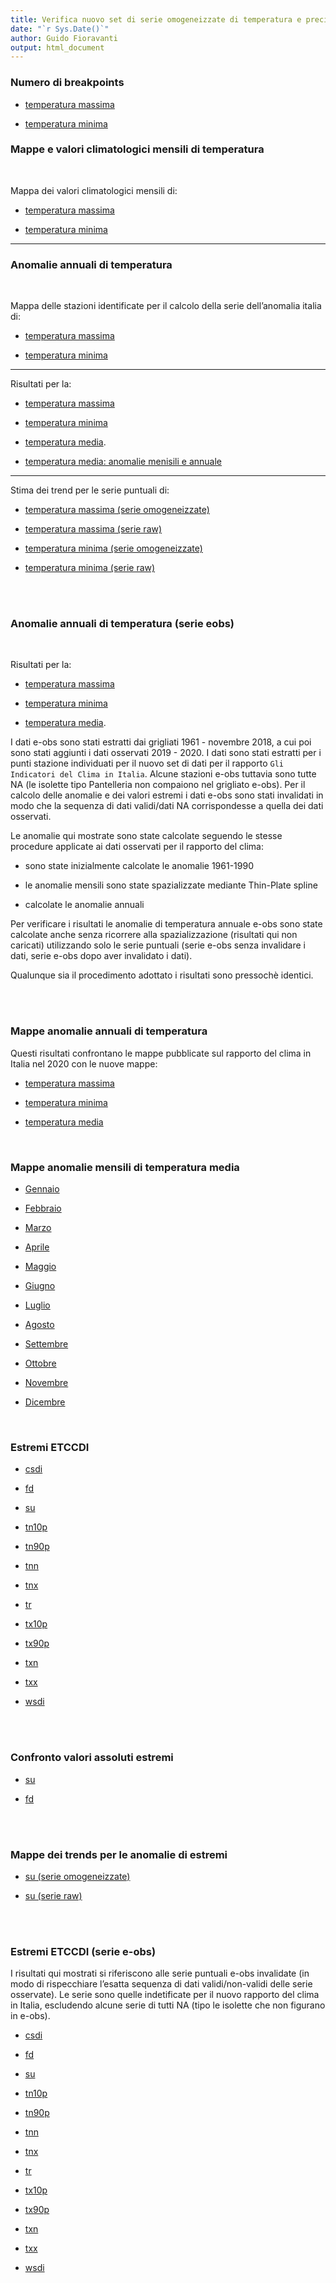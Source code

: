 ```yaml
---
title: Verifica nuovo set di serie omogeneizzate di temperatura e precipitazione
date: "`r Sys.Date()`"
author: Guido Fioravanti
output: html_document
---
```


### Numero di breakpoints

- [temperatura massima](numero_breakpoints/tmax/unisciBreakpointsClusters.html)

- [temperatura minima](numero_breakpoints/tmin/unisciBreakpointsClusters.html)


### Mappe e valori climatologici mensili di temperatura

<br>

Mappa dei valori climatologici mensili di:

- [temperatura massima](mappe_climatologici/tmax/climatologici.html)

- [temperatura minima](mappe_climatologici/tmin/climatologici.html)

<hr>

### Anomalie annuali di temperatura

<br>

Mappa delle stazioni identificate per il calcolo della serie dell'anomalia italia di:

- [temperatura massima](stazioni_identificate_per_anomalie/tmax/mappa.html)

- [temperatura minima](stazioni_identificate_per_anomalie/tmin/mappa.html)

<hr>

Risultati per la:

- [temperatura massima](./grafici_anomalie_annuali/tmax/grafico.html)

- [temperatura minima](./grafici_anomalie_annuali/tmin/grafico.html)

- [temperatura media](./grafici_anomalie_annuali/tmean/grafico_tmean.html).

- [temperatura media: anomalie menisili e annuale](./figura3.4/anomalia_media_2020_annuale_mensile.html)


<hr>

Stima dei trend per le serie puntuali di:

- [temperatura massima (serie omogeneizzate)](./trends/tmax/mappa_dei_trends/mappaDeiTrends.html)

- [temperatura massima (serie raw)](./trends/tmax/mappa_dei_trends_serie_raw/mappaDeiTrends.html)

- [temperatura minima (serie omogeneizzate)](./trends/tmin/mappa_dei_trends/mappaDeiTrends.html)

- [temperatura minima (serie raw)](./trends/tmin/mappa_dei_trends_serie_raw/mappaDeiTrends.html)


<br><br>

### Anomalie annuali di temperatura (serie eobs)

<br>

Risultati per la:

- [temperatura massima](./grafici_anomalie_annuali_eobs/tmax/grafico.html)

- [temperatura minima](./grafici_anomalie_annuali_eobs/tmin/grafico.html)

- [temperatura media](./grafici_anomalie_annuali_eobs/tmean/grafico_tmean.html).

I dati e-obs sono stati estratti dai grigliati 1961 - novembre 2018, a cui poi sono stati aggiunti i dati osservati 2019 - 2020. I dati sono stati estratti per i punti stazione individuati per il nuovo set di dati per il rapporto `Gli Indicatori del Clima in Italia`. Alcune stazioni e-obs tuttavia sono tutte NA (le isolette tipo Pantelleria non compaiono nel grigliato e-obs). Per il calcolo delle anomalie  e dei valori estremi i dati e-obs sono stati invalidati in modo che la sequenza di dati validi/dati NA corrispondesse a quella dei dati osservati.

Le anomalie qui mostrate sono state calcolate seguendo le stesse procedure applicate ai dati osservati per il rapporto del clima:

- sono state inizialmente calcolate le anomalie 1961-1990

- le anomalie mensili sono state spazializzate mediante Thin-Plate spline

- calcolate le anomalie annuali

Per verificare i risultati le anomalie di temperatura annuale e-obs sono state calcolate anche senza ricorrere alla spazializzazione (risultati qui non caricati) utilizzando solo le serie puntuali (serie e-obs senza invalidare i dati, serie e-obs dopo aver invalidato i dati).

Qualunque sia il procedimento adottato i risultati sono pressochè identici.

<br><br>

### Mappe anomalie annuali di temperatura

Questi risultati confrontano le mappe pubblicate sul rapporto del clima in Italia nel 2020 con le nuove mappe:

- [temperatura massima](./mappe_anomalie/tmax/mappaAnomaliaAnnualeTmax_6dicembre2021/confrontaMappe.html)

- [temperatura minima](./mappe_anomalie/tmin/mappaAnomaliaAnnualeTmin_6dicembre2021/confrontaMappe.html)

- [temperatura media](./mappe_anomalie/tmean/mappaAnomaliaAnnualeTmean_6dicembre/confrontaMappe.html)

<br>

### Mappe anomalie mensili di temperatura media

- [Gennaio](./mappe_anomalie/tmean/mappaAnomalieMensiliTmean_6dicembre/confrontaMappe01.html)

- [Febbraio](./mappe_anomalie/tmean/mappaAnomalieMensiliTmean_6dicembre/confrontaMappe02.html)

- [Marzo](./mappe_anomalie/tmean/mappaAnomalieMensiliTmean_6dicembre/confrontaMappe03.html)

- [Aprile](./mappe_anomalie/tmean/mappaAnomalieMensiliTmean_6dicembre/confrontaMappe04.html)

- [Maggio](./mappe_anomalie/tmean/mappaAnomalieMensiliTmean_6dicembre/confrontaMappe05.html)

- [Giugno](./mappe_anomalie/tmean/mappaAnomalieMensiliTmean_6dicembre/confrontaMappe06.html)

- [Luglio](./mappe_anomalie/tmean/mappaAnomalieMensiliTmean_6dicembre/confrontaMappe07.html)

- [Agosto](./mappe_anomalie/tmean/mappaAnomalieMensiliTmean_6dicembre/confrontaMappe08.html)

- [Settembre](./mappe_anomalie/tmean/mappaAnomalieMensiliTmean_6dicembre/confrontaMappe09.html)

- [Ottobre](./mappe_anomalie/tmean/mappaAnomalieMensiliTmean_6dicembre/confrontaMappe10.html)

- [Novembre](./mappe_anomalie/tmean/mappaAnomalieMensiliTmean_6dicembre/confrontaMappe11.html)

- [Dicembre](./mappe_anomalie/tmean/mappaAnomalieMensiliTmean_6dicembre/confrontaMappe12.html)

<br>

### Estremi ETCCDI

- [csdi](./estremi/csdi/csdi.html)

- [fd](./estremi/fd/fd.html)

- [su](./estremi/su/su.html)

- [tn10p](./estremi/tn10p/tn10p.html)

- [tn90p](./estremi/tn90p/tn90p.html)

- [tnn](./estremi/tnn/tnn.html)

- [tnx](./estremi/tnx/tnx.html)

- [tr](./estremi/tr/tr.html)

- [tx10p](./estremi/tx10p/tx10p.html)

- [tx90p](./estremi/tx90p/tx90p.html)

- [txn](./estremi/txn/txn.html)

- [txx](./estremi/txx/txx.html)

- [wsdi](./estremi/wsdi/wsdi.html)

<br><br>

### Confronto valori assoluti estremi

- [su](confronto_numero_assoluto_estremi/su/confronto.html)

- [fd](confronto_numero_assoluto_estremi/fd/confronto.html)


<br><br>


### Mappe dei trends per le anomalie di estremi

- [su (serie omogeneizzate)](trends/estremi/su/mappaDeiTrends.html)

- [su (serie raw)](trends/estremi/su_raw/mappaDeiTrends.html)


<br><br>

### Estremi ETCCDI (serie e-obs)

I risultati qui mostrati si riferiscono alle serie puntuali e-obs invalidate (in modo di rispecchiare l'esatta sequenza di dati validi/non-validi delle serie osservate). Le serie sono quelle indetificate per il nuovo rapporto del clima in Italia, escludendo alcune serie di tutti NA (tipo le isolette che non figurano in e-obs).

- [csdi](./estremi_eobs/csdi/csdi.html)

- [fd](./estremi_eobs/fd/fd.html)

- [su](./estremi_eobs/su/su.html)

- [tn10p](./estremi_eobs/tn10p/tn10p.html)

- [tn90p](./estremi_eobs/tn90p/tn90p.html)

- [tnn](./estremi_eobs/tnn/tnn.html)

- [tnx](./estremi_eobs/tnx/tnx.html)

- [tr](./estremi_eobs/tr/tr.html)

- [tx10p](./estremi_eobs/tx10p/tx10p.html)

- [tx90p](./estremi_eobs/tx90p/tx90p.html)

- [txn](./estremi_eobs/txn/txn.html)

- [txx](./estremi_eobs/txx/txx.html)

- [wsdi](./estremi_eobs/wsdi/wsdi.html)


